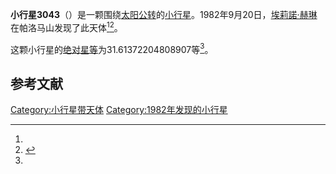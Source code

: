{{Infobox planet
| bgcolour = #FFFFC0
| name = 3043 San Diego
| symbol = 
| image = 
| caption = 
| discovery = yes
| discovery_ref = 
| discoverer = [[埃莉諾·赫琳|埃莉諾·赫琳]]
| discovery_site = [[帕洛马山|帕洛马山]] 
| discovered = 1982年9月20日
| designations = yes
| mp_name = 
| named_after = 
| alt_names = 1982 SA/ 1974 SQ2
| mp_category = [[主带内小行星|主带内小行星]]
| orbit_ref = <ref name="a">[http://ssd.jpl.nasa.gov/sbdb.cgi?sstr=3043 3043 San Diego] {{Wayback|url=http://ssd.jpl.nasa.gov/sbdb.cgi?sstr=3043 |date=20210717064500 }}，小行星數據庫瀏覽器（JPL Small-Body Database Browser）－[[美国国家航空航天局|美国国家航空航天局]]喷气推进实验室</ref>
| epoch = 2456400.5 (2013年4月18日更新)
| aphelion = {{convert|2.131619885785433|AU|km|3|abbr=on|lk=out}}
| perihelion = {{convert|1.721052759150926|AU|km|3|abbr=on}}
| semimajor = {{convert|1.926336322468179|AU|km|3|abbr=on}}
| eccentricity = 0.106566834
| period = 976.5547513 [[日|日]]<br />2.67[[儒略年|儒略年]]
| avg_speed = 
| inclination = 21.78764207462875
| asc_node = 351.1192314103736
| mean_anomaly = 
| arg_peri = 31.61372204808907
| satellites = 
| physical_characteristics = yes
| dimensions = 
| mass = 
| density = 
| surface_grav = 
| escape_velocity = 
| sidereal_day = 
| axial_tilt = 
| pole_ecliptic_lat = 
| pole_ecliptic_lon = 
| albedo = 
| temperatures= 
| temp_name1 = 
| mean_temp_1 = 
| max_temp_1 = 
| temp_name2 = 
| max_temp_2 = 
| spectral_type = 
| abs_magnitude = 31.61372204808907
}}

'''小行星3043'''（{{lang-en|3043 San Diego}}）是一颗围绕[[太阳|太阳]][[公转|公转]]的[[小行星|小行星]]。1982年9月20日，[[埃莉諾·赫琳|埃莉諾·赫琳]]在帕洛马山发现了此天体<ref name="a" /><ref>{{cite news|title=小行星列表|url=http://cfa-www.harvard.edu/iau/lists/NumberedMPs.txt|accessdate=2013-07-08|newspaper=哈佛大学|archive-date=2008-05-17|archive-url=https://web.archive.org/web/20080517010638/http://cfa-www.harvard.edu/iau/lists/NumberedMPs.txt|dead-url=no}}</ref>。

这颗小行星的[[绝对星等|绝对星等]]为31.61372204808907等<ref name="a" />。

==参考文献==
{{reflist}}
{{Minor Planet Number|[[小行星3042|小行星3042]]|[[小行星3044|小行星3044]]}}

{{小天体}}

[[Category:小行星带天体|Category:小行星带天体]]
[[Category:1982年发现的小行星|Category:1982年发现的小行星]]

{{asteroid-stub}}